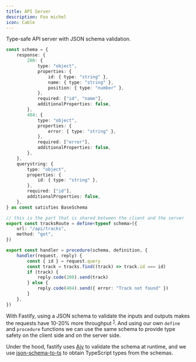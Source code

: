```yaml
---
title: API Server
description: Foo michel
icon: Cable
---
```


Type-safe API server with JSON schema validation.

```ts
const schema = {
	response: {
		200: {
			type: "object",
			properties: {
				id: { type: "string" },
				name: { type: "string" },
				position: { type: "number" },
			},
			required: ["id", "name"],
			additionalProperties: false,
		},
		404: {
			type: "object",
			properties: {
				error: { type: "string" },
			},
			required: ["error"],
			additionalProperties: false,
		},
	},
	querystring: {
		type: "object",
		properties: {
			id: { type: "string" },
		},
		required: ["id"],
		additionalProperties: false,
	},
} as const satisfies BaseSchema

// this is the part that is shared between the client and the server
export const tracksRoute = define<typeof schema>({
	url: "/api/tracks",
	method: "get",
})

export const handler = procedure(schema, definition, {
	handler(request, reply) {
		const { id } = request.query
		const track = tracks.find((track) => track.id === id)
		if (track) {
			reply.code(200).send(track)
		} else {
			reply.code(404).send({ error: "Track not found" })
		}
	},
})
```

With Fastify, using a JSON schema to validate the inputs and outputs makes the requests have 10-20% more throughput <sup>[1](https://fastify.dev/docs/latest/Reference/Routes/#routes-options)</sup>. And using our own `define` and `procedure` functions we can use the same schema to provide type safety on the client side and on the server side.

Under the hood, fastify uses [Ajv](https://ajv.js.org/) to validate the schema at runtime, and we use [json-schema-to-ts](https://github.com/ThomasAribart/json-schema-to-ts) to obtain TypeScript types from the schemas.

